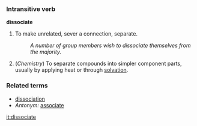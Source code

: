 === Intransitive verb ===
'''dissociate''' 

# To make unrelated, sever a connection, separate. 
#: ''A number of group members wish to dissociate themselves from the majority.''
# (''Chemistry'') To separate compounds into simpler component parts, usually by applying heat or through [[solvation]].



=== Related terms ===
*[[dissociation]]
*''Antonym:'' [[associate]]
[[it:dissociate]]